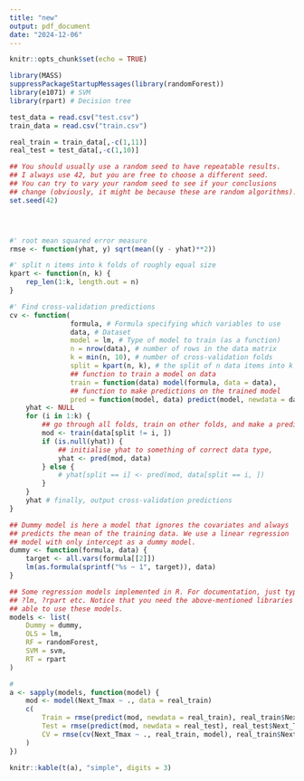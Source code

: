 ---
title: "new"
output: pdf_document
date: "2024-12-06"
---

```{r setup, include=FALSE}
knitr::opts_chunk$set(echo = TRUE)
```


```{r}
library(MASS)
suppressPackageStartupMessages(library(randomForest))
library(e1071) # SVM
library(rpart) # Decision tree

```

```{r}
test_data = read.csv("test.csv")
train_data = read.csv("train.csv")
```


```{r}
real_train = train_data[,-c(1,11)]
real_test = test_data[,-c(1,10)]
```


```{r, eval=TRUE, echo = FALSE}
## You should usually use a random seed to have repeatable results.
## I always use 42, but you are free to choose a different seed.
## You can try to vary your random seed to see if your conclusions
## change (obviously, it might be because these are random algorithms).
set.seed(42)




#' root mean squared error measure
rmse <- function(yhat, y) sqrt(mean((y - yhat)**2))

#' split n items into k folds of roughly equal size
kpart <- function(n, k) {
    rep_len(1:k, length.out = n)
}

#' Find cross-validation predictions
cv <- function(
               formula, # Formula specifying which variables to use
               data, # Dataset
               model = lm, # Type of model to train (as a function)
               n = nrow(data), # number of rows in the data matrix
               k = min(n, 10), # number of cross-validation folds
               split = kpart(n, k), # the split of n data items into k folds
               ## function to train a model on data
               train = function(data) model(formula, data = data),
               ## function to make predictions on the trained model
               pred = function(model, data) predict(model, newdata = data)) {
    yhat <- NULL
    for (i in 1:k) {
        ## go through all folds, train on other folds, and make a prediction
        mod <- train(data[split != i, ])
        if (is.null(yhat)) {
            ## initialise yhat to something of correct data type,
            yhat <- pred(mod, data)
        } else {
            # yhat[split == i] <- pred(mod, data[split == i, ])
        }
    }
    yhat # finally, output cross-validation predictions
}

## Dummy model is here a model that ignores the covariates and always
## predicts the mean of the training data. We use a linear regression
## model with only intercept as a dummy model.
dummy <- function(formula, data) {
    target <- all.vars(formula[[2]])
    lm(as.formula(sprintf("%s ~ 1", target)), data)
}

## Some regression models implemented in R. For documentation, just type
## ?lm, ?rpart etc. Notice that you need the above-mentioned libraries to be
## able to use these models.
models <- list(
    Dummy = dummy,
    OLS = lm,
    RF = randomForest,
    SVM = svm,
    RT = rpart
)

```

```{r}
# 
a <- sapply(models, function(model) {
    mod <- model(Next_Tmax ~ ., data = real_train)
    c(
        Train = rmse(predict(mod, newdata = real_train), real_train$Next_Tmax),
        Test = rmse(predict(mod, newdata = real_test), real_test$Next_Tmax),
        CV = rmse(cv(Next_Tmax ~ ., real_train, model), real_train$Next_Tmax)
    )
})

knitr::kable(t(a), "simple", digits = 3)
```


